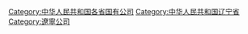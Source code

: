 [[Category:中华人民共和国各省国有公司|Category:中华人民共和国各省国有公司]]
[[Category:中华人民共和国辽宁省|Category:中华人民共和国辽宁省]]
[[Category:遼寧公司|Category:遼寧公司]]
